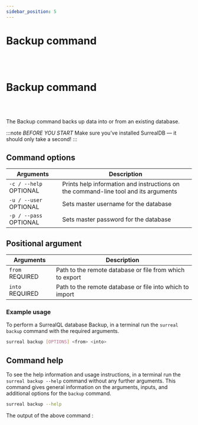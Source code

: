 ```yaml
---
sidebar_position: 5
---
```



# Backup command

<br /><br />

# Backup command

<br /><br />

The Backup command backs up data into or from an existing database.

:::note
 <em>BEFORE YOU START</em> Make sure you’ve installed SurrealDB — it should only take a second! 
:::

## Command options

<table>
    <thead>
        <tr>
            <th colspan="2">Arguments</th>
            <th>Description</th>
        </tr>
    </thead>  
    <tbody>
        <tr>
            <td colspan="2">
                <code>-c / --help</code>
                <l className='grey'>OPTIONAL</l>
            </td>
            <td>
            Prints help information and instructions on the command-line tool and its arguments
            </td>
        </tr>
        <tr>
            <td colspan="2">
                <code>-u / --user</code>
                <l className='grey'>OPTIONAL</l>
            </td>
            <td>
                Sets master username for the database
            </td>
        </tr>
        <tr>
            <td colspan="2">
                <code>-p / --pass</code>
                <l className='grey'>OPTIONAL</l>
            </td>
            <td>
                Sets master password for the database
            </td>
        </tr>
    </tbody>
</table>

## Positional argument

<table>
    <thead>
        <tr>
            <th colspan="2">Arguments</th>
            <th>Description</th>
        </tr>
    </thead>  
    <tbody>
        <tr>
            <td colspan="2">
                <code>from</code>
                <l className='yellow'>REQUIRED</l>
            </td>
            <td>
            Path to the remote database or file from which to export
            </td>
        </tr>
        <tr>
            <td colspan="2">
                <code>into</code>
                <l className='yellow'>REQUIRED</l>
            </td>
            <td>
            Path to the remote database or file into which to import
            </td>
        </tr>
    </tbody>
</table>

### Example usage
To perform a SurrealQL database Backup, in a terminal run the `surreal backup` command with the required arguments.

```bash
surreal backup [OPTIONS] <from> <into>
``` 

## Command help
To see the help information and usage instructions, in a terminal run the `surreal backup --help` command without any further arguments. This command gives general information on the arguments, inputs, and additional options for the `backup` command.

```bash
surreal backup --help
```

The output of the above command :
<CommandHelp />